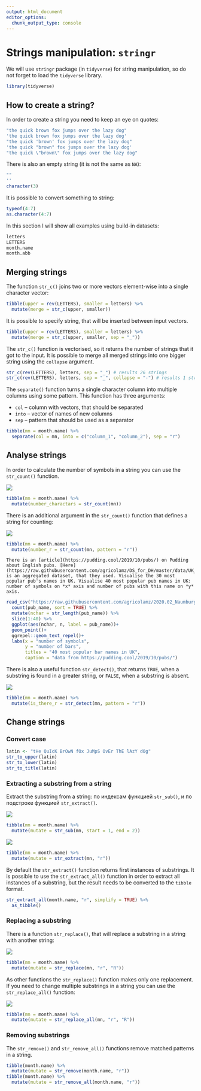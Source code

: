 ```yaml
---
output: html_document
editor_options: 
  chunk_output_type: console
---
```

# Strings manipulation: `stringr` {#stringr}

We will use `stringr` package (in `tidyverse`) for string manipulation, so do not forget to load the `tidyverse` library.

```r
library(tidyverse)
```

## How to create a string?

In order to create a string you need to keep an eye on quotes:
```r
"the quick brown fox jumps over the lazy dog"
'the quick brown fox jumps over the lazy dog'
"the quick 'brown' fox jumps over the lazy dog"
'the quick "brown" fox jumps over the lazy dog'
"the quick \"brown\" fox jumps over the lazy dog"
```

There is also an empty string (it is not the same as `NA`):
```r
""
''
character(3)
```

It is possible to convert something to string:
```r
typeof(4:7)
as.character(4:7)
```

In this section I will show all examples using build-in datasets:
```r
letters
LETTERS
month.name
month.abb
```

## Merging strings

The function `str_c()` joins two or more vectors element-wise into a single character vector:
```r
tibble(upper = rev(LETTERS), smaller = letters) %>% 
  mutate(merge = str_c(upper, smaller))
```

It is possible to specify string, that will be inserted between input vectors.

```r
tibble(upper = rev(LETTERS), smaller = letters) %>% 
  mutate(merge = str_c(upper, smaller, sep = "_"))
```

The `str_c()` function is vectorised, so it returns the number of strings that it got to the input. It is possible to merge all merged strings into one bigger string using the `collapse` argument.

```r
str_c(rev(LETTERS), letters, sep = "_") # results 26 strings
str_c(rev(LETTERS), letters, sep = "_", collapse = "-") # results 1 string
```

The `separate()` function turns a single character column into multiple columns using some pattern. This function has three arguments:

* `col` -- column with vectors, that should be separated
* `into` -- vector of names of new columns
* `sep` -- pattern that should be used as a separator

```r
tibble(mn = month.name) %>% 
  separate(col = mn, into = c("column_1", "column_2"), sep = "r")
```

## Analyse strings
In order to calculate the number of symbols in a string you can use the `str_count()` function.

![](images/5.01_str_length.png)

```r
tibble(mn = month.name) %>% 
  mutate(number_charactars = str_count(mn))
```

There is an additional argument in the `str_count()` function that defines a string for counting: 

![](images/5.02_str_count.png)


```r
tibble(mn = month.name) %>% 
  mutate(number_r = str_count(mn, pattern = "r"))
```

```block
There is an [article](https://pudding.cool/2019/10/pubs/) on Pudding about English pubs. [Here](https://raw.githubusercontent.com/agricolamz/DS_for_DH/master/data/UK_pubs.csv) is an aggregated dataset, that they used. Visualise the 30 most popular pub's names in UK. Visualise 40 most popular pub names in UK: number of symbols on *x* axis and number of pubs with this name on *y* axis.
```

```r
read_csv("https://raw.githubusercontent.com/agricolamz/2020.02_Naumburg_R/master/data/UK_pubs.csv") %>% 
  count(pub_name, sort = TRUE) %>% 
  mutate(nchar = str_length(pub_name)) %>% 
  slice(1:40) %>% 
  ggplot(aes(nchar, n, label = pub_name))+
  geom_point()+
  ggrepel::geom_text_repel()+
  labs(x = "number of symbols",
       y = "number of bars",
       titles = "40 most popular bar names in UK",
       caption = "data from https://pudding.cool/2019/10/pubs/")
```

There is also a useful function `str_detect()`, that returns `TRUE`, when a substring is found in a greater string, or `FALSE`, when a substring is absent.

![](images/5.03_str_detect.png)

```r
tibble(mn = month.name) %>% 
  mutate(is_there_r = str_detect(mn, pattern = "r"))
```

## Change strings
### Convert case
```r
latin <- "tHe QuIcK BrOwN fOx JuMpS OvEr ThE lAzY dOg"
str_to_upper(latin)
str_to_lower(latin)
str_to_title(latin)
```

### Extracting a substring from a string
Extract the substring from a string: по индексам функцией `str_sub()`, и по подстроке функцией `str_extract()`.

![](images/5.04_str_sub.png)

```r
tibble(mn = month.name) %>% 
  mutate(mutate = str_sub(mn, start = 1, end = 2))
```

![](images/5.05_str_extract.png)      

```r
tibble(mn = month.name) %>% 
  mutate(mutate = str_extract(mn, "r"))
```

By default the `str_extract()` function returns first instances of substrings. It is possible to use the `str_extract_all()` function in order to extract all instances of a substring, but the result needs to be converted to the `tibble` format.

```r
str_extract_all(month.name, "r", simplify = TRUE) %>% 
  as_tibble()
```

### Replacing a substring

There is a function `str_replace()`, that will replace a substring in a string with another string:

![](images/5.06_str_replace.png)

```r
tibble(mn = month.name) %>% 
  mutate(mutate = str_replace(mn, "r", "R"))
```

As other functions the `str_replace()` function makes only one replacement. If you need to change multiple substrings in a string you can use the `str_replace_all()` function:

![](images/5.07_str_replace_all.png)

```r
tibble(mn = month.name) %>% 
  mutate(mutate = str_replace_all(mn, "r", "R"))
```

### Removing substrings
The `str_remove()` and `str_remove_all()` functions remove matched patterns in a string.

```r
tibble(month.name) %>% 
  mutate(mutate = str_remove(month.name, "r"))
tibble(month.name) %>% 
  mutate(mutate = str_remove_all(month.name, "r"))
```

